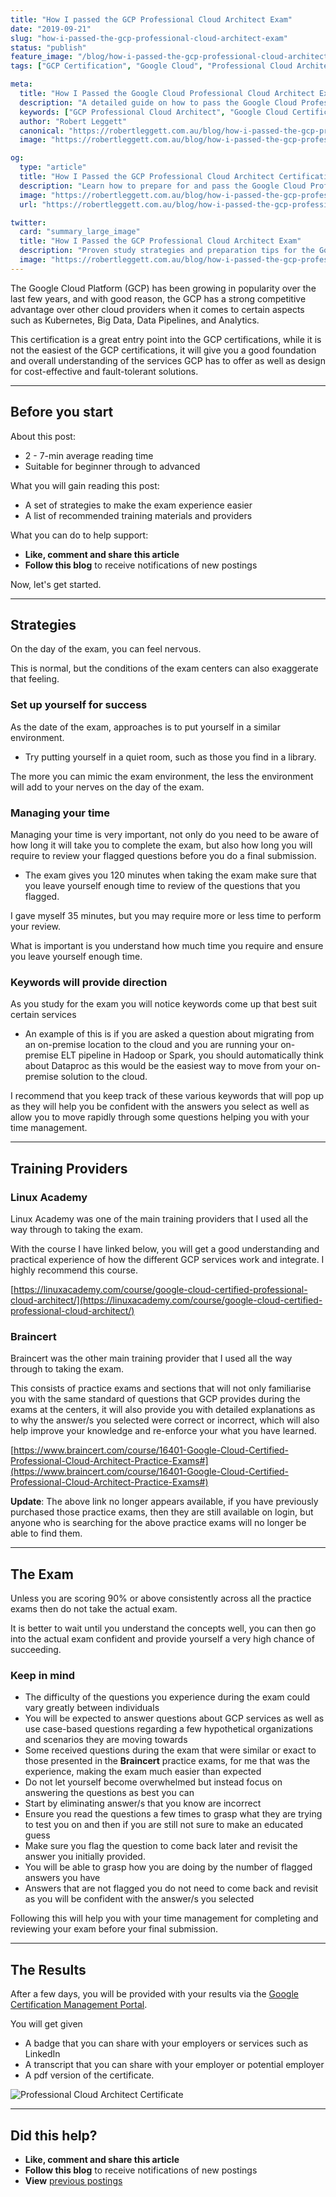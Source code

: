 ```yaml
---
title: "How I passed the GCP Professional Cloud Architect Exam"
date: "2019-09-21"
slug: "how-i-passed-the-gcp-professional-cloud-architect-exam"
status: "publish"
feature_image: "/blog/how-i-passed-the-gcp-professional-cloud-architect-exam/feature-image.png"
tags: ["GCP Certification", "Google Cloud", "Professional Cloud Architect", "Exam Preparation", "Study Guide", "Linux Academy", "Braincert", "Cloud Computing", "Robert Leggett"]

meta:
  title: "How I Passed the Google Cloud Professional Cloud Architect Exam | Study Guide by Robert Leggett"
  description: "A detailed guide on how to pass the Google Cloud Professional Cloud Architect exam — includes preparation strategies, training resources, and real exam insights."
  keywords: ["GCP Professional Cloud Architect", "Google Cloud Certification", "GCP Exam Guide", "GCP Study Guide", "Braincert Practice Exams", "Linux Academy", "GCP Exam Tips", "Cloud Certification", "Robert Leggett"]
  author: "Robert Leggett"
  canonical: "https://robertleggett.com.au/blog/how-i-passed-the-gcp-professional-cloud-architect-exam"
  image: "https://robertleggett.com.au/blog/how-i-passed-the-gcp-professional-cloud-architect-exam/feature-image.png"

og:
  type: "article"
  title: "How I Passed the GCP Professional Cloud Architect Certification Exam"
  description: "Learn how to prepare for and pass the Google Cloud Professional Cloud Architect exam — real-world tips, resources, and strategies that work."
  image: "https://robertleggett.com.au/blog/how-i-passed-the-gcp-professional-cloud-architect-exam/feature-image.png"
  url: "https://robertleggett.com.au/blog/how-i-passed-the-gcp-professional-cloud-architect-exam"

twitter:
  card: "summary_large_image"
  title: "How I Passed the GCP Professional Cloud Architect Exam"
  description: "Proven study strategies and preparation tips for the Google Cloud Professional Cloud Architect certification exam."
  image: "https://robertleggett.com.au/blog/how-i-passed-the-gcp-professional-cloud-architect-exam/feature-image.png"
---
```


The Google Cloud Platform (GCP) has been growing in popularity over the last few years, and with good reason, the GCP has a strong competitive advantage over other cloud providers when it comes to certain aspects such as Kubernetes, Big Data, Data Pipelines, and Analytics.

This certification is a great entry point into the GCP certifications, while it is not the easiest of the GCP certifications, it will give you a good foundation and overall understanding of the services GCP has to offer as well as design for cost-effective and fault-tolerant solutions.

---

## Before you start

About this post:

*   2 - 7-min average reading time
*   Suitable for beginner through to advanced

What you will gain reading this post:

*   A set of strategies to make the exam experience easier
*   A list of recommended training materials and providers

What you can do to help support:

*   **Like, comment and share this article**
*   **Follow this blog** to receive notifications of new postings

Now, let's get started.

---

## Strategies

On the day of the exam, you can feel nervous.

This is normal, but the conditions of the exam centers can also exaggerate that feeling.

### Set up yourself for success

As the date of the exam, approaches is to put yourself in a similar environment.

*   Try putting yourself in a quiet room, such as those you find in a library.

The more you can mimic the exam environment, the less the environment will add to your nerves on the day of the exam.

### Managing your time

Managing your time is very important, not only do you need to be aware of how long it will take you to complete the exam, but also how long you will require to review your flagged questions before you do a final submission.

*   The exam gives you 120 minutes when taking the exam make sure that you leave yourself enough time to review of the questions that you flagged.

I gave myself 35 minutes, but you may require more or less time to perform your review.

What is important is you understand how much time you require and ensure you leave yourself enough time.

### Keywords will provide direction

As you study for the exam you will notice keywords come up that best suit certain services

*   An example of this is if you are asked a question about migrating from an on-premise location to the cloud and you are running your on-premise ELT pipeline in Hadoop or Spark, you should automatically think about Dataproc as this would be the easiest way to move from your on-premise solution to the cloud.

I recommend that you keep track of these various keywords that will pop up as they will help you be confident with the answers you select as well as allow you to move rapidly through some questions helping you with your time management.

---

## Training Providers

### Linux Academy

Linux Academy was one of the main training providers that I used all the way through to taking the exam.

With the course I have linked below, you will get a good understanding and practical experience of how the different GCP services work and integrate. I highly recommend this course.

[https://linuxacademy.com/course/google-cloud-certified-professional-cloud-architect/](https://linuxacademy.com/course/google-cloud-certified-professional-cloud-architect/)

### Braincert

Braincert was the other main training provider that I used all the way through to taking the exam.

This consists of practice exams and sections that will not only familiarise you with the same standard of questions that GCP provides during the exams at the centers, it will also provide you with detailed explanations as to why the answer/s you selected were correct or incorrect, which will also help improve your knowledge and re-enforce your what you have learned.

[https://www.braincert.com/course/16401-Google-Cloud-Certified-Professional-Cloud-Architect-Practice-Exams#](https://www.braincert.com/course/16401-Google-Cloud-Certified-Professional-Cloud-Architect-Practice-Exams#)

**Update**: The above link no longer appears available, if you have previously purchased those practice exams, then they are still available on login, but anyone who is searching for the above practice exams will no longer be able to find them.

---

## The Exam

Unless you are scoring 90% or above consistently across all the practice exams then do not take the actual exam.

It is better to wait until you understand the concepts well, you can then go into the actual exam confident and provide yourself a very high chance of succeeding.

### Keep in mind

*   The difficulty of the questions you experience during the exam could vary greatly between individuals
*   You will be expected to answer questions about GCP services as well as use case-based questions regarding a few hypothetical organizations and scenarios they are moving towards
*   Some received questions during the exam that were similar or exact to those presented in the **Braincert** practice exams, for me that was the experience, making the exam much easier than expected
*   Do not let yourself become overwhelmed but instead focus on answering the questions as best you can
*   Start by eliminating answer/s that you know are incorrect
*   Ensure you read the questions a few times to grasp what they are trying to test you on and then if you are still not sure to make an educated guess
*   Make sure you flag the question to come back later and revisit the answer you initially provided.
*   You will be able to grasp how you are doing by the number of flagged answers you have
*   Answers that are not flagged you do not need to come back and revisit as you will be confident with the answer/s you selected

Following this will help you with your time management for completing and reviewing your exam before your final submission.

---

## The Results

After a few days, you will be provided with your results via the [Google Certification Management Portal](https://www.credential.net/welcome).

You will get given

*   A badge that you can share with your employers or services such as LinkedIn
*   A transcript that you can share with your employer or potential employer
*   A pdf version of the certificate.

![Professional Cloud Architect Certificate](/blog/how-i-passed-the-gcp-professional-cloud-architect-exam/inline-1.png)

---

## Did this help?

*   **Like, comment and share this article**
*   **Follow this blog** to receive notifications of new postings
*   **View** [previous postings](https://robertleggett.com.au/)
